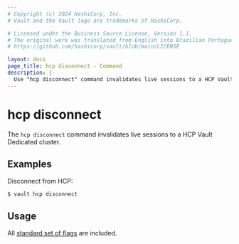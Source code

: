 ```yaml
---
# Copyright (c) 2024 HashiCorp, Inc.
# Vault and the Vault logo are trademarks of HashiCorp.

# Licensed under the Business Source License, Version 1.1.
# The original work was translated from English into Brazilian Portuguese.
# https://github.com/hashicorp/vault/blob/main/LICENSE

layout: docs
page_title: hcp disconnect - Command
description: |-
  Use "hcp disconnect" command invalidates live sessions to a HCP Vault Dedicated cluster.
---
```


# hcp disconnect

The `hcp disconnect` command invalidates live sessions to a HCP Vault Dedicated cluster.

## Examples

Disconnect from HCP:

```shell-session
$ vault hcp disconnect
```

## Usage

All [standard set of
flags](/vault/docs/commands) are included.

